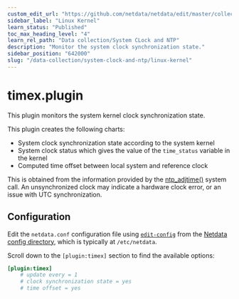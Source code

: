 ```yaml
---
custom_edit_url: "https://github.com/netdata/netdata/edit/master/collectors/timex.plugin/README.md"
sidebar_label: "Linux Kernel"
learn_status: "Published"
toc_max_heading_level: "4"
learn_rel_path: "Data collection/System CLock and NTP"
description: "Monitor the system clock synchronization state."
sidebar_position: "642000"
slug: "/data-collection/system-clock-and-ntp/linux-kernel"
---
```



# timex.plugin

This plugin monitors the system kernel clock synchronization state.

This plugin creates the following charts:

- System clock synchronization state according to the system kernel
- System clock status which gives the value of the `time_status` variable in the kernel
- Computed time offset between local system and reference clock

This is obtained from the information provided by the [ntp_adjtime()](https://man7.org/linux/man-pages/man2/adjtimex.2.html) system call.
An unsynchronized clock may indicate a hardware clock error, or an issue with UTC synchronization.

## Configuration

Edit the `netdata.conf` configuration file using [`edit-config`](/docs/typical-netdata-agent-configurations/configuration#use-edit-config-to-edit-configuration-files) from the [Netdata config directory](/docs/typical-netdata-agent-configurations/configuration#the-netdata-config-directory), which is typically at `/etc/netdata`.

Scroll down to the `[plugin:timex]` section to find the available options:

```ini
[plugin:timex]
    # update every = 1
    # clock synchronization state = yes
    # time offset = yes
```
